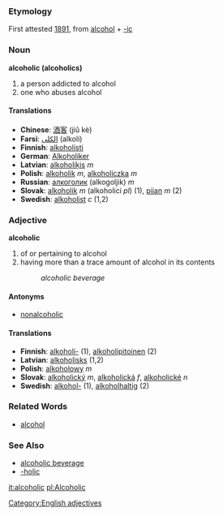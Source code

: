 === Etymology ===
First attested [[w:1891|1891]], from [[alcohol]] + [[-ic]]

=== Noun ===
'''alcoholic (alcoholics)'''
# a person addicted to alcohol
# one who abuses alcohol

==== Translations ====
*'''Chinese''': [[酒客]] (jiǔ kè)
*'''Farsi''': [[الکلی]] (alkoli)
*'''Finnish''': [[alkoholisti]]
*'''German''':  [[Alkoholiker]]
*'''Latvian''': [[alkoholiķis]] ''m''
*'''Polish''': [[alkoholik]] ''m'', [[alkoholiczka]] ''m''
*'''Russian''': [[алкоголик]] (alkogoljik) ''m''
*'''Slovak''':  [[alkoholik]] ''m'' (alkoholici ''pl'') (1), [[pijan]] ''m'' (2)
*'''Swedish''': [[alkoholist]] ''c'' (1,2)

=== Adjective ===
'''alcoholic'''
# of or pertaining to alcohol
# having more than a trace amount of alcohol in its contents
#: ''alcoholic beverage''

==== Antonyms ====
* [[nonalcoholic]]

==== Translations ====
*'''Finnish''': [[alkoholi-]] (1), [[alkoholipitoinen]] (2)
*'''Latvian''': [[alkoholisks]] (1,2)
*'''Polish''': [[alkoholowy]] ''m''
*'''Slovak''': [[alkoholický]] ''m'', [[alkoholická]] ''f'', [[alkoholické]] ''n''
*'''Swedish''': [[alkohol-]] (1), [[alkoholhaltig]] (2)

=== Related Words ===
* [[alcohol]]
=== See Also ===
* [[alcoholic beverage]]
* [[-holic]]

[[Category:English adjectives]]
[[it:alcoholic]]
[[pl:Alcoholic]]